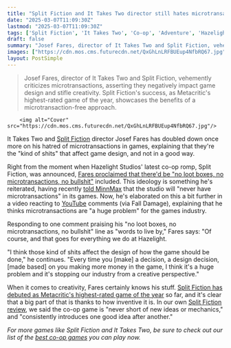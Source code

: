 ```yaml
---
title: "Split Fiction and It Takes Two director still hates microtransactions: 'I think it's a huge problem and it's stopping our industry from a creative perspective'"
date: "2025-03-07T11:09:30Z"
lastmod: "2025-03-07T11:09:30Z"
tags: ['Split Fiction', 'It Takes Two', 'Co-op', 'Adventure', 'Hazelight Studios', 'Josef Fares', 'Microtransactions']
draft: false
summary: "Josef Fares, director of It Takes Two and Split Fiction, vehemently criticizes microtransactions, asserting they negatively impact game design and stifle creativity.  Split Fiction's success, as Metacritic's highest-rated game of the year, showcases the benefits of a microtransaction-free approach."
images: ["https://cdn.mos.cms.futurecdn.net/QxGhLnLRFBUEup4NfbRQ67.jpg"]
layout: PostSimple
---
```

> Josef Fares, director of It Takes Two and Split Fiction, vehemently criticizes microtransactions, asserting they negatively impact game design and stifle creativity.  Split Fiction's success, as Metacritic's highest-rated game of the year, showcases the benefits of a microtransaction-free approach.


        <img alt="Cover" src="https://cdn.mos.cms.futurecdn.net/QxGhLnLRFBUEup4NfbRQ67.jpg"/>
        
It Takes Two and [<u>Split Fiction</u>](https://www.gamesradar.com/games/adventure/split-fiction-guide/) director Josef Fares has doubled down once more on his hatred of microtransactions in games, explaining that they're the "kind of shits" that affect game design, and not in a good way.

Right from the moment when Hazelight Studios' latest co-op romp, Split Fiction, was announced, [<u>Fares proclaimed that there'd be "no loot boxes, no microtransactions, no bullshit"</u>](http://gamesradar.com/games/co-op/it-takes-two-dev-reveals-new-co-op-game-split-fiction-its-out-in-march-and-you-only-need-one-copy-to-play-with-a-friend/) included. This ideology is something he's reiterated, having recently [<u>told MinnMax</u>](https://www.youtube.com/watch?v=QQvUgUlknis) that the studio will "never have microtransactions" in its games. Now, he's elaborated on this a bit further in a video reacting to [YouTube](https://www.gamesradar.com/tag/youtube/) comments (via Fall Damage), explaining that he thinks microtransactions are "a huge problem" for the games industry.

Responding to one comment praising his "no loot boxes, no microtransactions, no bullshit" line as "words to live by," Fares says: "Of course, and that goes for everything we do at Hazelight.

"I think those kind of shits affect the design of how the game should be done," he continues. "Every time you [make] a decision, a design decision, [made based] on you making more money in the game, I think it's a huge problem and it's stopping our industry from a creative perspective."

When it comes to creativity, Fares certainly knows his stuff. [<u>Split Fiction has debuted as Metacritic's highest-rated game of the year</u>](https://www.gamesradar.com/games/co-op/it-takes-two-devs-new-co-op-game-split-fiction-launches-as-metacritics-highest-rated-game-of-2025-beating-out-monster-hunter-wilds-and-kingdom-come-deliverance-2/) so far, and it's clear that a big part of that is thanks to how inventive it is. In our own [<u>Split Fiction review</u>](https://www.gamesradar.com/games/co-op/split-fiction-review/), we said the co-op game is "never short of new ideas or mechanics," and "consistently introduces one good idea after another."

*For more games like Split Fiction and It Takes Two, be sure to check out our list of the *[<u><em>best co-op games</em></u>](https://www.gamesradar.com/best-co-op-games/)* you can play now.*
        